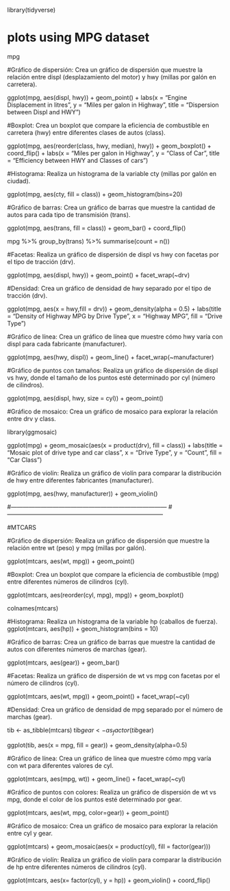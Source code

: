 library(tidyverse)


# plots using MPG dataset
mpg

#Gráfico de dispersión: Crea un gráfico de dispersión que muestre la relación entre displ (desplazamiento del motor) y hwy (millas por galón en carretera).

ggplot(mpg, aes(displ, hwy)) +
geom_point() +
labs(x = "Engine Displacement in litres",
     y = "Miles per galon in Highway",
     title = "Dispersion between Displ and HWY")





#Boxplot: Crea un boxplot que compare la eficiencia de combustible en carretera (hwy) entre diferentes clases de autos (class).


ggplot(mpg, aes(reorder(class, hwy, median), hwy)) +
    geom_boxplot() +
    coord_flip() +
    labs(x = "Miles per galon in Highway",
            y = "Class of Car",
            title = "Efficiency between HWY and Classes of cars")





#Histograma: Realiza un histograma de la variable cty (millas por galón en ciudad).

ggplot(mpg, aes(cty, fill = class)) +
geom_histogram(bins=20)






#Gráfico de barras: Crea un gráfico de barras que muestre la cantidad de autos para cada tipo de transmisión (trans).


ggplot(mpg, aes(trans, fill = class)) +
geom_bar() +
coord_flip()


mpg %>% 
  group_by(trans) %>% 
  summarise(count = n())



#Facetas: Realiza un gráfico de dispersión de displ vs hwy con facetas por el tipo de tracción (drv).

ggplot(mpg, aes(displ, hwy)) +
geom_point() +
facet_wrap(~drv)



#Densidad: Crea un gráfico de densidad de hwy separado por el tipo de tracción (drv).

ggplot(mpg, aes(x = hwy,fill = drv)) +
geom_density(alpha = 0.5) +
labs(title = "Density of Highway MPG by Drive Type",
     x = "Highway MPG",
     fill = "Drive Type")





#Gráfico de línea: Crea un gráfico de línea que muestre cómo hwy varía con displ para cada fabricante (manufacturer).

ggplot(mpg, aes(hwy, displ)) +
geom_line() +
facet_wrap(~manufacturer)





#Gráfico de puntos con tamaños: Realiza un gráfico de dispersión de displ vs hwy, donde el tamaño de los puntos esté determinado por cyl (número de cilindros).

ggplot(mpg, aes(displ, hwy, size = cyl)) +
geom_point()



#Gráfico de mosaico: Crea un gráfico de mosaico para explorar la relación entre drv y class.


library(ggmosaic)


ggplot(mpg) +
  geom_mosaic(aes(x = product(drv), fill = class)) +
  labs(title = "Mosaic plot of drive type and car class",
       x = "Drive Type",
       y = "Count",
       fill = "Car Class")

#Gráfico de violín: Realiza un gráfico de violín para comparar la distribución de hwy entre diferentes fabricantes (manufacturer).

ggplot(mpg, aes(hwy, manufacturer)) +
geom_violin() 




#------------------------------------------------------------------------------
#------------------------------------------------------------------------------


#MTCARS

#Gráfico de dispersión: Realiza un gráfico de dispersión que muestre la relación entre wt (peso) y mpg (millas por galón).

ggplot(mtcars, aes(wt, mpg)) +
  geom_point()





#Boxplot: Crea un boxplot que compare la eficiencia de combustible (mpg) entre diferentes números de cilindros (cyl).

ggplot(mtcars, aes(reorder(cyl, mpg), mpg)) +
  geom_boxplot()



colnames(mtcars)

#Histograma: Realiza un histograma de la variable hp (caballos de fuerza).
ggplot(mtcars, aes(hp)) +
  geom_histogram(bins = 10)



#Gráfico de barras: Crea un gráfico de barras que muestre la cantidad de autos con diferentes números de marchas (gear).

ggplot(mtcars, aes(gear)) +
geom_bar()





#Facetas: Realiza un gráfico de dispersión de wt vs mpg con facetas por el número de cilindros (cyl).

ggplot(mtcars, aes(wt, mpg)) +
  geom_point() +
  facet_wrap(~cyl)



#Densidad: Crea un gráfico de densidad de mpg separado por el número de marchas (gear).

tib <- as_tibble(mtcars)
tib$gear <- as_factor(tib$gear)


ggplot(tib, aes(x = mpg, fill = gear)) +
  geom_density(alpha=0.5)





#Gráfico de línea: Crea un gráfico de línea que muestre cómo mpg varía con wt para diferentes valores de cyl.

ggplot(mtcars, aes(mpg, wt)) +
geom_line() +
facet_wrap(~cyl)






#Gráfico de puntos con colores: Realiza un gráfico de dispersión de wt vs mpg, donde el color de los puntos esté determinado por gear.

ggplot(mtcars, aes(wt, mpg, color=gear)) +
  geom_point()





#Gráfico de mosaico: Crea un gráfico de mosaico para explorar la relación entre cyl y gear.

ggplot(mtcars) +
  geom_mosaic(aes(x = product(cyl), fill = factor(gear)))








#Gráfico de violín: Realiza un gráfico de violín para comparar la distribución de hp entre diferentes números de cilindros (cyl).

ggplot(mtcars, aes(x= factor(cyl), y = hp)) +
  geom_violin() +
  coord_flip()





